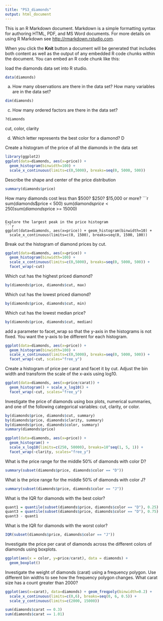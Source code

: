 ```yaml
---
title: "PS3_diamonds"
output: html_document
---
```


This is an R Markdown document. Markdown is a simple formatting syntax for authoring HTML, PDF, and MS Word documents. For more details on using R Markdown see <http://rmarkdown.rstudio.com>.

When you click the **Knit** button a document will be generated that includes both content as well as the output of any embedded R code chunks within the document. You can embed an R code chunk like this:

load the diamonds data set into R studio.
```r
data(diamonds)
```

a) How many observations are there in the data set? How many variables are in the data set?
```r
dim(diamonds)
```

c) How many ordered factors are there in the data set?
```r
?diamonds
```
cut, color, clarity

d) Which letter represents the best color for a diamond?
D

Create a histogram of the price of all the diamonds in the data set
```r
library(ggplot2)
ggplot(data=diamonds, aes(x=price)) +
  geom_histogram(binwidth=100) +
  scale_x_continuous(limits=c(0,5000), breaks=seq(0, 5000, 500))
```

Describe the shape and center of the price distribution
```r
summary(diamonds$price)
```

How many diamonds cost less than $500? $250? $15,000 or more?
```r
sum(diamonds$price < 500)
sum(diamonds$price < 250)
sum(diamonds$price >= 15000)
```

Explore the largest peak in the price histogram
```r
ggplot(data=diamonds, aes(x=price)) + geom_histogram(binwidth=10) + 
  scale_x_continuous(limits=c(0, 1500), breaks=seq(0, 1500, 100))
```

Break out the histogram of diamond prices by cut.
```r
ggplot(data=diamonds, aes(x=price)) +
  geom_histogram(binwidth=100) +
  scale_x_continuous(limits=c(0,5000), breaks=seq(0, 5000, 500)) + 
  facet_wrap(~cut)
```

Which cut has the highest priced diamond?
```r
by(diamonds$price, diamonds$cut, max)
```

Which cut has the lowest priced diamond?
```r
by(diamonds$price, diamonds$cut, min)
```

Which cut has the lowest median price?
```r
by(diamonds$price, diamonds$cut, median)
```

add a parameter to facet_wrap so that
the y-axis in the histograms is not fixed. You want the y-axis to
be different for each histogram.
```r
ggplot(data=diamonds, aes(x=price)) +
  geom_histogram(binwidth=100) +
  scale_x_continuous(limits=c(0,5000), breaks=seq(0, 5000, 500)) + 
  facet_wrap(~cut, scales="free_y")
```

Create a histogram of price per carat
and facet it by cut. Adjust the bin width and transform the scale
of the x-axis using log10.
```r
ggplot(data=diamonds, aes(x=price/carat)) +
  geom_histogram() + scale_x_log10() +
  facet_wrap(~cut, scales="free_y")
```

Investigate the price of diamonds using box plots,
numerical summaries, and one of the following categorical
variables: cut, clarity, or color.
```r
by(diamonds$price, diamonds$cut, summary)
by(diamonds$price, diamonds$clarity, summary)
by(diamonds$price, diamonds$color, summary)
summary(diamonds$price)

ggplot(data=diamonds, aes(x=price)) +
  geom_histogram() + 
  scale_x_log10(limits=c(250, 50000), breaks=10^seq(1, 5, 1)) +
  facet_wrap(~clarity, scales="free_y")
```

What is the price range for the middle 50% of diamonds with color D?
```r
summary(subset(diamonds$price, diamonds$color == "D"))
```

What is the price range for the middle 50% of diamonds with color J?
```r
summary(subset(diamonds$price, diamonds$color == "J"))
```

What is the IQR for diamonds with the best color?
```r
quant1 = quantile(subset(diamonds$price, diamonds$color == "D"), 0.25)
quant3 = quantile(subset(diamonds$price, diamonds$color == "D"), 0.75)
quant3 - quant1
```

What is the IQR for diamonds with the worst color?
```r
IQR(subset(diamonds$price, diamonds$color == "J"))
```

Investigate the price per carat of diamonds across
the different colors of diamonds using boxplots.
```r
ggplot(aes(x = color, y=price/carat), data = diamonds) + 
  geom_boxplot()
```

Investigate the weight of diamonds (carat) using a frequency polygon.
Use different bin widths to see how the frequency polygon changes. What
carat size has a count greater than 2000?
```r
ggplot(aes(x=carat), data=diamonds) + geom_freqpoly(binwidth=0.2) +
  scale_x_continuous(limits=c(0,6), breaks=seq(0, 6, 0.5)) +
  scale_y_continuous(limits=c(2000, 15000))

sum(diamonds$carat == 0.3)
sum(diamonds$carat == 1.01)
```






